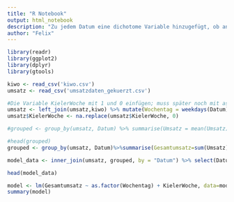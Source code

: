 ```yaml
---
title: "R Notebook"
output: html_notebook
description: "Zu jedem Datum eine dichotome Variable hinzugefügt, ob an diesem Tag KiWo war."
author: "Felix"
---
```




```r
library(readr)
library(ggplot2)
library(dplyr)
library(gtools)
```

```r
kiwo <- read_csv('kiwo.csv')
umsatz <- read_csv('umsatzdaten_gekuerzt.csv')

#Die Variable KielerWoche mit 1 und 0 einfügen; muss später noch mit as.factor() behandelt werden
umsatz <- left_join(umsatz,kiwo) %>% mutate(Wochentag = weekdays(Datum))
umsatz$KielerWoche <- na.replace(umsatz$KielerWoche, 0)

```

```r
#grouped <- group_by(umsatz, Datum) %>% summarise(Umsatz = mean(Umsatz), Wochentag = Wochentag, KiWo = KielerWoche)

#head(grouped)
grouped <- group_by(umsatz, Datum)%>%summarise(Gesamtumsatz=sum(Umsatz))

model_data <- inner_join(umsatz, grouped, by = "Datum") %>% select(Datum, Gesamtumsatz, Wochentag, KielerWoche)

head(model_data)

model <- lm(Gesamtumsatz ~ as.factor(Wochentag) + KielerWoche, data=model_data)
summary(model)

```

